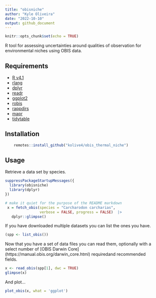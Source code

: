 ```yaml
---
title: "obisniche"
author: "Kyle Oliveira"
date: "2022-10-10"
output: github_document
---
```


```r
knitr::opts_chunk$set(echo = TRUE)
```

R tool for assessing uncertainties around qualities of observation for environmental niches using OBIS data.

## Requirements

-   [R v4.1](https://www.r-project.org/)
-   [rlang](https://CRAN.R-project.org/package=rlang)
-   [dplyr](https://CRAN.R-project.org/package=dplyr)
-   [readr](https://CRAN.R-project.org/package=readr)
-   [ggplot2](https://CRAN.R-project.org/package=ggplot2)
-   [robis](https://CRAN.R-project.org/package=robis)
-   [rappdirs](https://CRAN.R-project.org/package=rappdirs)
-   [mapr](https://CRAN.R-project.org/package=mapr)
-   [tidytable](https://CRAN.R-project.org/package=tidytable)

## Installation

``` r
    remotes::install_github("kolive4/obis_thermal_niche")
```
    
## Usage

Retrieve a data set by species.

``` r
suppressPackageStartupMessages({
  library(obisniche)
  library(dplyr)
})

# make it quiet for the purpose of the README markdown
 x = fetch_obis(species = "Carcharodon carcharias",
                verbose = FALSE, progress = FALSE)  |>
   dplyr::glimpse()
```

If you have downloaded multiple datasets you can list the ones you have.

``` r
(spp <- list_obis())
```

Now that you have a set of data files you can read them, optionally with a select number of [OBIS Darwin Core] (https://manual.obis.org/darwin_core.html) requiredand recommended fields.

```r
x <- read_obis(spp[1], dwc = TRUE)
glimpse(x)
```

And plot...
```r
plot_obis(x, what = 'ggplot')
```

